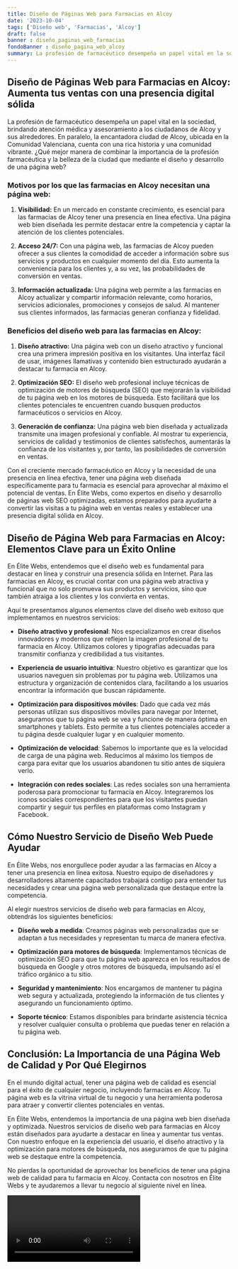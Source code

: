 ```yaml
---
title: Diseño de Páginas Web para Farmacias en Alcoy
date: '2023-10-04'
tags: ['Diseño web', 'Farmacias', 'Alcoy']
draft: false
banner : diseño_paginas_web_farmacias
fondoBanner : diseño_pagina_web_alcoy
summary: La profesión de farmacéutico desempeña un papel vital en la sociedad, brindando atención médica y asesoramiento a los ciudadanos de Alcoy y sus alrededores. En paralelo, la encantadora ciudad de Alcoy, ubicada en la Comunidad Valenciana, cuenta con una rica historia y una comunidad vibrante. ¿Qué mejor manera de combinar la importancia de la profesión farmacéutica y la belleza de la ciudad que mediante el diseño y desarrollo de una página web?
---
```


## Diseño de Páginas Web para Farmacias en Alcoy: Aumenta tus ventas con una presencia digital sólida

La profesión de farmacéutico desempeña un papel vital en la sociedad, brindando atención médica y asesoramiento a los ciudadanos de Alcoy y sus alrededores. En paralelo, la encantadora ciudad de Alcoy, ubicada en la Comunidad Valenciana, cuenta con una rica historia y una comunidad vibrante. ¿Qué mejor manera de combinar la importancia de la profesión farmacéutica y la belleza de la ciudad que mediante el diseño y desarrollo de una página web?

### Motivos por los que las farmacias en Alcoy necesitan una página web:

1. **Visibilidad:** En un mercado en constante crecimiento, es esencial para las farmacias de Alcoy tener una presencia en línea efectiva. Una página web bien diseñada les permite destacar entre la competencia y captar la atención de los clientes potenciales.

2. **Acceso 24/7:** Con una página web, las farmacias de Alcoy pueden ofrecer a sus clientes la comodidad de acceder a información sobre sus servicios y productos en cualquier momento del día. Esto aumenta la conveniencia para los clientes y, a su vez, las probabilidades de conversión en ventas.

3. **Información actualizada:** Una página web permite a las farmacias en Alcoy actualizar y compartir información relevante, como horarios, servicios adicionales, promociones y consejos de salud. Al mantener sus clientes informados, las farmacias generan confianza y fidelidad.

### Beneficios del diseño web para las farmacias en Alcoy:

1. **Diseño atractivo:** Una página web con un diseño atractivo y funcional crea una primera impresión positiva en los visitantes. Una interfaz fácil de usar, imágenes llamativas y contenido bien estructurado ayudarán a destacar tu farmacia en Alcoy.

2. **Optimización SEO:** El diseño web profesional incluye técnicas de optimización de motores de búsqueda (SEO) que mejorarán la visibilidad de tu página web en los motores de búsqueda. Esto facilitará que los clientes potenciales te encuentren cuando busquen productos farmacéuticos o servicios en Alcoy.

3. **Generación de confianza:** Una página web bien diseñada y actualizada transmite una imagen profesional y confiable. Al mostrar tu experiencia, servicios de calidad y testimonios de clientes satisfechos, aumentarás la confianza de los visitantes y, por tanto, las posibilidades de conversión en ventas.

Con el creciente mercado farmacéutico en Alcoy y la necesidad de una presencia en línea efectiva, tener una página web diseñada específicamente para tu farmacia es esencial para aprovechar al máximo el potencial de ventas. En Élite Webs, como expertos en diseño y desarrollo de páginas web SEO optimizadas, estamos preparados para ayudarte a convertir las visitas a tu página web en ventas reales y establecer una presencia digital sólida en Alcoy.

<GifSeo />

<Cta />

## Diseño de Página Web para Farmacias en Alcoy: Elementos Clave para un Éxito Online

En Élite Webs, entendemos que el diseño web es fundamental para destacar en línea y construir una presencia sólida en Internet. Para las farmacias en Alcoy, es crucial contar con una página web atractiva y funcional que no solo promueva sus productos y servicios, sino que también atraiga a los clientes y los convierta en ventas. 

Aquí te presentamos algunos elementos clave del diseño web exitoso que implementamos en nuestros servicios:

- **Diseño atractivo y profesional**: Nos especializamos en crear diseños innovadores y modernos que reflejen la imagen profesional de tu farmacia en Alcoy. Utilizamos colores y tipografías adecuadas para transmitir confianza y credibilidad a tus visitantes.

- **Experiencia de usuario intuitiva**: Nuestro objetivo es garantizar que los usuarios naveguen sin problemas por tu página web. Utilizamos una estructura y organización de contenidos clara, facilitando a los usuarios encontrar la información que buscan rápidamente.

- **Optimización para dispositivos móviles**: Dado que cada vez más personas utilizan sus dispositivos móviles para navegar por Internet, aseguramos que tu página web se vea y funcione de manera óptima en smartphones y tablets. Esto permite a tus clientes potenciales acceder a tu página desde cualquier lugar y en cualquier momento.

- **Optimización de velocidad**: Sabemos lo importante que es la velocidad de carga de una página web. Reducimos al máximo los tiempos de carga para evitar que los usuarios abandonen tu sitio antes de siquiera verlo.

- **Integración con redes sociales**: Las redes sociales son una herramienta poderosa para promocionar tu farmacia en Alcoy. Integraremos los iconos sociales correspondientes para que los visitantes puedan compartir y seguir tus perfiles en plataformas como Instagram y Facebook.

## Cómo Nuestro Servicio de Diseño Web Puede Ayudar

En Élite Webs, nos enorgullece poder ayudar a las farmacias en Alcoy a tener una presencia en línea exitosa. Nuestro equipo de diseñadores y desarrolladores altamente capacitados trabajará contigo para entender tus necesidades y crear una página web personalizada que destaque entre la competencia.

Al elegir nuestros servicios de diseño web para farmacias en Alcoy, obtendrás los siguientes beneficios:

- **Diseño web a medida**: Creamos páginas web personalizadas que se adaptan a tus necesidades y representan tu marca de manera efectiva.

- **Optimización para motores de búsqueda**: Implementamos técnicas de optimización SEO para que tu página web aparezca en los resultados de búsqueda en Google y otros motores de búsqueda, impulsando así el tráfico orgánico a tu sitio.

- **Seguridad y mantenimiento**: Nos encargamos de mantener tu página web segura y actualizada, protegiendo la información de tus clientes y asegurando un funcionamiento óptimo.

- **Soporte técnico**: Estamos disponibles para brindarte asistencia técnica y resolver cualquier consulta o problema que puedas tener en relación a tu página web.

## Conclusión: La Importancia de una Página Web de Calidad y Por Qué Elegirnos

En el mundo digital actual, tener una página web de calidad es esencial para el éxito de cualquier negocio, incluyendo farmacias en Alcoy. Tu página web es la vitrina virtual de tu negocio y una herramienta poderosa para atraer y convertir clientes potenciales en ventas.

En Élite Webs, entendemos la importancia de una página web bien diseñada y optimizada. Nuestros servicios de diseño web para farmacias en Alcoy están diseñados para ayudarte a destacar en línea y aumentar tus ventas. Con nuestro enfoque en la experiencia del usuario, el diseño atractivo y la optimización para motores de búsqueda, nos aseguramos de que tu página web se destaque entre la competencia.

No pierdas la oportunidad de aprovechar los beneficios de tener una página web de calidad para tu farmacia en Alcoy. Contacta con nosotros en Élite Webs y te ayudaremos a llevar tu negocio al siguiente nivel en línea.

<Video />

<CtaBot job='Farmacias' city='Alcoy'/>

<Gmaps query='Alcoy+españa+maps' />
